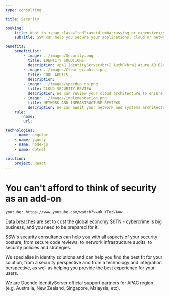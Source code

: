 ```yaml
---
type: consulting

title: Security

booking:
    title: Want to <span class="red">avoid embarrassing or expensive</span> data breaches?
    subTitle: SSW can help you secure your applications, cloud or network infrastructure, and can help you implement the best identity solution.

benefits:
    benefitList:
        - image: ../images/Security.png
          title: IDENTITY SOLUTIONS
          description: <p>🔑 IdentityServer<br>🔑 Auth0<br>🔑 Azure AD B2C</p>
        - image: ../images/Clear-graphics.png
          title: CODE AUDITS
          description: 
        - image: ../images/speedup_db.png
          title: CLOUD SECURITY REVIEW
          description: We can review your cloud architecture to ensure that your design and components are best suited to the needs of your business while also providing the best security.
        - image: ../images/implementation.png
          title: NETWORK AND INFRASTRUCTURE REVIEWS
          description: We can audit your network and systems architecture to ensure you are aligned with best practices and that common vulnerabilities are protected.
    rule:
        name: 
        url: 

technologies:
    - name: angular
    - name: jquery
    - name: node-js
    - name: dotnet 
    
solution:
    project: React
---
```


# You can't afford to think of **security** as an add-on

`youtube: https://www.youtube.com/watch?v=uk_YFezVAuw`

Data breaches are set to cost the global economy $6TN - cybercrime is big business, and you need to be prepared for it.

SSW's security consultants can help you with all aspects of your security posture, from secure code reviews, to network infrastructure audits, to security policies and strategies.

We specialise in identity solutions and can help you find the best fit for your solution, from a security perspective and from a technology and integration perspective, as well as helping you provide the best experience for your users.

We are Duende IdentityServer official support partners for APAC region (e.g. Australia, New Zealand, Singapore, Malaysia, etc).